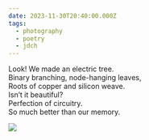 ```yaml
---
date: 2023-11-30T20:40:00.000Z
tags:
  - photography
  - poetry
  - jdch
---
```

Look! We made an electric tree.<br/>
Binary branching, node-hanging leaves,<br/>
Roots of copper and silicon weave.<br/>
Isn’t it beautiful?<br/>
Perfection of circuitry.<br/>
So much better than our memory.

![](../../assets/photos/20231130-IMG_8079.jpg)
